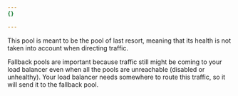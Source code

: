 ```yaml
---
{}

---
```


This pool is meant to be the pool of last resort, meaning that its health is not taken into account when directing traffic.

Fallback pools are important because traffic still might be coming to your load balancer even when all the pools are unreachable (disabled or unhealthy). Your load balancer needs somewhere to route this traffic, so it will send it to the fallback pool.
